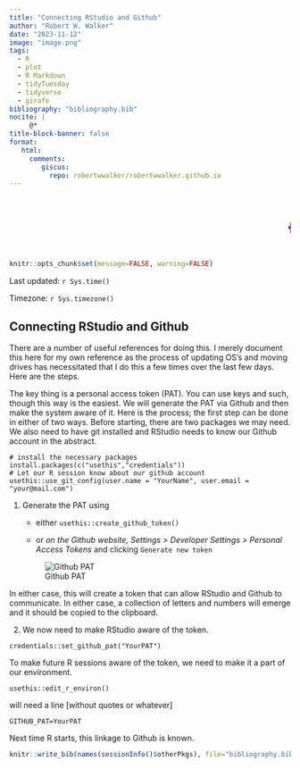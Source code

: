```yaml
---
title: "Connecting RStudio and Github"
author: "Robert W. Walker"
date: "2023-11-12"
image: "image.png"
tags:
  - R
  - plot
  - R Markdown
  - tidyTuesday
  - tidyverse
  - girafe
bibliography: "bibliography.bib"
nocite: |
     @*
title-block-banner: false 
format: 
   html:
     comments:
        giscus: 
          repo: robertwwalker/robertwwalker.github.io
---
```


<marquee scrollamount="10"><h1><p style="color:purple;">{{< fa brands r-project >}}obertwwalker.github.io <br></p></h1></marquee>

```r
knitr::opts_chunk$set(message=FALSE, warning=FALSE)
```

Last updated: `r Sys.time()` 

Timezone: `r Sys.timezone()`

## Connecting RStudio and Github

There are a number of useful references for doing this.  I merely document this here for my own reference as the process of updating OS's and moving drives has necessitated that I do this a few times over the last few days.  Here are the steps.

The key thing is a personal access token (PAT).  You can use keys and such, though this way is the easiest.  We will generate the PAT via Github and then make the system aware of it.  Here is the process; the first step can be done in either of two ways.  Before starting, there are two packages we may need.  We also need to have git installed and RStudio needs to know our Github account in the abstract.

```
# install the necessary packages
install.packages(c("usethis","credentials"))
# Let our R session know about our github account
usethis::use_git_config(user.name = "YourName", user.email = "your@mail.com")
```

1. Generate the PAT using 
   + either ```usethis::create_github_token()```

   + or *on the Github website, Settings > Developer Settings > Personal Access Tokens* and clicking `Generate new token`
    
    ![Github PAT](img/GPAT.png)
    
In either case, this will create a token that can allow RStudio and Github to communicate.  In either case, a collection of letters and numbers will emerge and it should be copied to the clipboard.

2. We now need to make RStudio aware of the token.

```
credentials::set_github_pat("YourPAT")
```

To make future R sessions aware of the token, we need to make it a part of our environment. 

```
usethis::edit_r_environ()
```

will need a line [without quotes or whatever]

```
GITHUB_PAT=YourPAT
```

Next time R starts, this linkage to Github is known.

```r
knitr::write_bib(names(sessionInfo()$otherPkgs), file="bibliography.bib")
```


